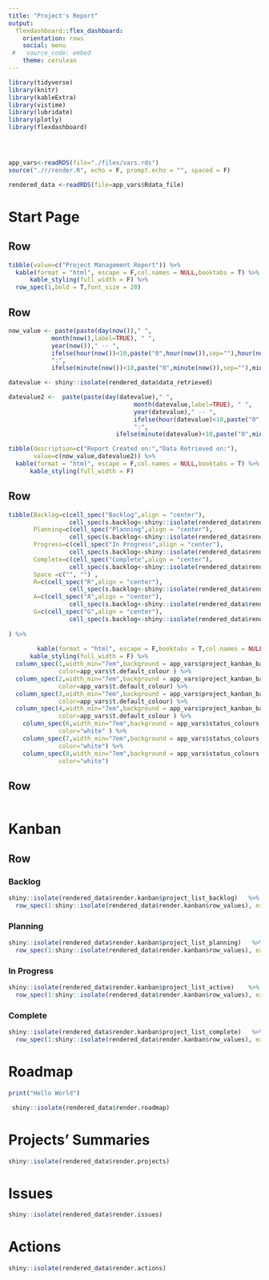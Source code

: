```yaml
---
title: "Project's Report"
output: 
  flexdashboard::flex_dashboard:
    orientation: rows
    social: menu
 #   source_code: embed
    theme: cerulean
---
```


```r

library(tidyverse)
library(knitr)
library(kableExtra)
library(vistime)
library(lubridate)
library(plotly)
library(flexdashboard)




app_vars<-readRDS(file="./files/vars.rds")
source("./r/render.R", echo = F, prompt.echo = "", spaced = F)

rendered_data <-readRDS(file=app_vars$Rdata_file)

```

Start Page
=======================================================================

Row {data-height=5%}
-----------------------------------------------------------------------

```r
tibble(value=c("Project Management Report")) %>%
  kable(format = "html", escape = F,col.names = NULL,booktabs = T) %>%
      kable_styling(full_width = F) %>% 
  row_spec(1,bold = T,font_size = 20)
```


Row {data-height=20%}
-----------------------------------------------------------------------

```r
now_value <- paste(paste(day(now())," ",
            month(now(),label=TRUE), " ",
            year(now())," -- ",
            ifelse(hour(now())<10,paste("0",hour(now()),sep=""),hour(now())),
            ":",                                               
            ifelse(minute(now())<10,paste("0",minute(now()),sep=""),minute(now())),sep=""),sep=" ")

datevalue <- shiny::isolate(rendered_data$data_retrieved)

datevalue2 <-  paste(paste(day(datevalue)," ",
                                   month(datevalue,label=TRUE), " ",
                                   year(datevalue)," -- ",
                                   ifelse(hour(datevalue)<10,paste("0",hour(datevalue),sep=""),hour(datevalue)),
                                   ":",                                               
                              ifelse(minute(datevalue)<10,paste("0",minute(datevalue),sep=""),minute(datevalue)),sep=""),sep=" ")

tibble(description=c("Report Created on:","Data Retrieved on:"),
       value=c(now_value,datevalue2)) %>%
  kable(format = "html", escape = F,col.names = NULL,booktabs = T) %>%
      kable_styling(full_width = F) 
```

Row {data-height=30%}
-----------------------------------------------------------------------

```r

tibble(Backlog=c(cell_spec("Backlog",align = "center"),
                 cell_spec(s.backlog<-shiny::isolate(rendered_data$render.stats_summary1$Backlog),align="right",bold=T)),
       Planning=c(cell_spec("Planning",align = "center"),
                 cell_spec(s.backlog<-shiny::isolate(rendered_data$render.stats_summary1$Planning),align="right",bold=T)),
       Progress=c(cell_spec("In Progress",align = "center"),
                 cell_spec(s.backlog<-shiny::isolate(rendered_data$render.stats_summary1$InProgress),align="right",bold=T)),
       Complete=c(cell_spec("Complete",align = "center"),
                 cell_spec(s.backlog<-shiny::isolate(rendered_data$render.stats_summary1$Complete),align="right",bold=T)),
       Space =c("", "") ,
       R=c(cell_spec("R",align = "center"),
                 cell_spec(s.backlog<-shiny::isolate(rendered_data$render.stats_summary1$R),align="right",bold=T)),
       A=c(cell_spec("A",align = "center"),
                 cell_spec(s.backlog<-shiny::isolate(rendered_data$render.stats_summary1$A),align="right",bold=T)),
       G=c(cell_spec("G",align = "center"),
                 cell_spec(s.backlog<-shiny::isolate(rendered_data$render.stats_summary1$G),align="right",bold=T)),
       
) %>%
      
        kable(format = "html", escape = F,booktabs = T,col.names = NULL) %>%
      kable_styling(full_width = F) %>%
  column_spec(1,width_min="7em",background = app_vars$project_kanban_background[which(app_vars$project_kanban_background$State=="Backlog"),]$hex,
              color=app_vars$t.default_colour ) %>%
  column_spec(2,width_min="7em",background = app_vars$project_kanban_background[which(app_vars$project_kanban_background$State=="Planning"),]$hex,
              color=app_vars$t.default_colour) %>%
  column_spec(3,width_min="7em",background = app_vars$project_kanban_background[which(app_vars$project_kanban_background$State=="In Progress"),]$hex,
              color=app_vars$t.default_colour) %>%
  column_spec(4,width_min="7em",background = app_vars$project_kanban_background[which(app_vars$project_kanban_background$State=="Complete"),]$hex,
              color=app_vars$t.default_colour ) %>%
    column_spec(6,width_min="7em",background = app_vars$status_colours[which(app_vars$status_colours$colour_short=="R"),]$hex,
              color="white" ) %>%
    column_spec(7,width_min="7em",background = app_vars$status_colours[which(app_vars$status_colours$colour_short=="A"),]$hex,
              color="white") %>%
    column_spec(8,width_min="7em",background = app_vars$status_colours[which(app_vars$status_colours$colour_short=="G"),]$hex,
              color="white") 
```

Row {data-height=30%}
-----------------------------------------------------------------------

```r

```


Kanban
=======================================================================

Row {data-height=80%}
-----------------------------------------------------------------------


### Backlog

```r

shiny::isolate(rendered_data$render.kanban$project_list_backlog)   %>%
  row_spec(1:shiny::isolate(rendered_data$render.kanban$row_values), extra_css = "border-bottom: 1px solid white")

```



### Planning

```r

shiny::isolate(rendered_data$render.kanban$project_list_planning)   %>%
  row_spec(1:shiny::isolate(rendered_data$render.kanban$row_values), extra_css = "border-bottom: 1px solid white")

```




### In Progress

```r
shiny::isolate(rendered_data$render.kanban$project_list_active)    %>%
  row_spec(1:shiny::isolate(rendered_data$render.kanban$row_values), extra_css = "border-bottom: 1px solid white")
```




### Complete

```r
shiny::isolate(rendered_data$render.kanban$project_list_complete)   %>%
  row_spec(1:shiny::isolate(rendered_data$render.kanban$row_values), extra_css = "border-bottom: 1px solid white")

```



Roadmap
=======================================================================


```r
print("Hello World")
```



```r
 shiny::isolate(rendered_data$render.roadmap)

```


Projects' Summaries
=======================================================================


```r
shiny::isolate(rendered_data$render.projects)
```


Issues
=======================================================================


```r
shiny::isolate(rendered_data$render.issues)
```


Actions
=======================================================================


```r
shiny::isolate(rendered_data$render.actions)
```



